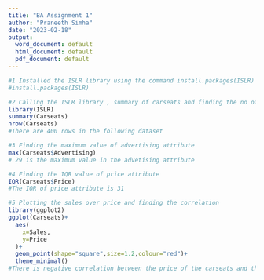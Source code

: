 ---
title: "BA Assignment 1"
author: "Praneeth Simha"
date: "2023-02-18"
output:
  word_document: default
  html_document: default
  pdf_document: default
---
```{r}
#1 Installed the ISLR library using the command install.packages(ISLR)
#install.packages(ISLR)

```

```{r}
#2 Calling the ISLR library , summary of carseats and finding the no of rows 
library(ISLR)
summary(Carseats)
nrow(Carseats)
#There are 400 rows in the following dataset 
```
```{r}
#3 Finding the maximum value of advertising attribute 
max(Carseats$Advertising)
# 29 is the maximum value in the advetising attribute
```
```{r}
#4 Finding the IQR value of price attribute 
IQR(Carseats$Price)
#The IQR of price attribute is 31 
```
```{r}
#5 Plotting the sales over price and finding the correlation 
library(ggplot2)
ggplot(Carseats)+
  aes(
    x=Sales,
    y=Price
  )+
  geom_point(shape="square",size=1.2,colour="red")+
  theme_minimal()
#There is negative correlation between the price of the carseats and the no of units sold, which suggest that customers are more likely to purchase lower priced carseats
```





